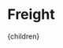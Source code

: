 


# Freight



[^1]: ABS. ["Setting the Course to Low Carbon Shipping"](https://danskemaritime.dk/wp-content/uploads/2018/07/low-carbon-shipping-outlook.pdf). 2018.

[^2]: Ainalis, D. T., Thorne, C., Cebon, D. ["White Paper: Decarbonising the UK’s Long-Haul Road Freight at Minimum Economic Cost"](http://www.csrf.ac.uk/2020/07/white-paper-long-haul-freight-electrification/). The Center for Sustainable Road Freight. July 2020.

[^3]: American Automobile Association. ["Gas Prices"](https://gasprices.aaa.com/state-gas-price-averages/). Accessed March 10, 2021.

[^4]: Aurambout, J., Gkoumas, K., Ciuffo, B. ["Last mile delivery by drones: an estimation of viable market potential and access to citizens across European cities"](https://link.springer.com/article/10.1186/s12544-019-0368-2). European Transport Research Review 11(30). December 2019.

[^5]: Bureau of Transportation Statistics. ["Table 4-25M: Energy Intensity of Class I Railroad Freight Service"](https://www.bts.gov/content/energy-intensity-class-i-railroad-freight-service-1). Accessed May 28, 2020.

[^6]: Bureau of Transportation Statistics. ["Truck Profile"](https://www.bts.gov/content/truck-profile). Accessed May 28, 2020.

[^7]: Bushnell, J., Hughes, J. ["Mode Choice, Energy Consumption and Emissions in U.S. Freight Transportation"](https://spot.colorado.edu/~jonathug/Jonathan_E._Hughes/Main_files/Freight_Modes.pdf). Accessed May 28, 2020.

[^8]: Cushman-Roisin, B., Cremonini, B. ["Useful Numbers for Environmental Studies and Meaningful Comparisons"](http://www.dartmouth.edu/~cushman/books/Numbers.html). 2019.

[^9]: Davis, S., Boundy, R. ["Transportation Energy Data Book, Edition 38"](https://tedb.ornl.gov/). Oak Ridge National Laboratory. April 2020.

[^10]: Deloitte Ports Industry. ["Global Trends to 2030: Impact on Ports Industry"](https://www2.deloitte.com/content/dam/Deloitte/cn/Documents/energy-resources/deloitte-cn-er-global-trends-to-2030-en-170104.pdf). Deloitte China. July 2015.

[^11]: DNV GL. ["Energy Transition Outlook 2019: Maritime Forecast to 2050"](https://eto.dnv.com/2019/Maritime/#maritime-top). September 2019.

[^12]: Eide, M., Longva, T., Hoffmann, P., Endresen, Ø., Dalsøren, S. ["Future cost scenarios for reduction of ship CO₂ emissions"](https://www.tandfonline.com/doi/abs/10.1080/03088839.2010.533711). Maritime Policy & Management 38, pp. 11-37.

[^13]: Electric Choice. ["Electricity Rates by State (February 2021)"](https://www.electricchoice.com/electricity-prices-by-state/). Accessed March 10, 2021.

[^14]: Gellings, C. [*Efficient Use and Conservation of Energy - Volume II*](https://books.google.com/books/about/Efficient_Use_and_Conservation_of_Energy.html?id=9nCWCwAAQBAJ). EOLSS Publications. June 2009.

[^15]: González, E., Herrero, D., León, L. ["Assessment of environmental impact, economic and societal competitiveness"](http://www.pro-e-bike.org/wp-content/uploads/2016/02/D-6-4-Assessment-of-environmental-impact-economic-and-societal-competitiveness_December-2015.pdf). Pro-E-Bike. Intelligent Energy Europe. IEE/12/856/SI2. 644759. December 2015.

[^16]: Gulden, T. ["The Energy Implications of Drones for Package Delivery: A Geographic Information System Comparison"](https://www.rand.org/pubs/research_reports/RR1718z1.html). RAND Corporation, Document Number: RR-1718/1-RC. 2017.

[^17]: Haas, B. ["Strategies for the Success of Nuclear Powered Commercial Shipping"](https://atomicinsights.com/wp-content/uploads/CMA-Nuclear-Paper_Benjamin-Haas-3.pdf). Presented to the Connecticut Maritime Association. March 2014.

[^18]: Hunt, J., Byers, E., Balogun, A., Filho, W., Colling, A., Nascimento, A., Wada, Y. ["Using the jet stream for sustainable airship and balloon transportation of cargo and hydrogen"](https://www.sciencedirect.com/science/article/pii/S2590174519300145). Energy Conversion and Management: X 3 100016. September 2019.

[^19]: International Energy Agency. ["The Future of Trucks: Implications for energy and the environment"](https://www.oecd-ilibrary.org/energy/the-future-of-trucks_9789264279452-en). July 2017.

[^20]: International Transport Forum. [*ITF Transport Outlook 2019*](https://www.oecd-ilibrary.org/transport/itf-transport-outlook-2019_transp_outlook-en-2019-en). OECD. ISBN 9789282150146 (EPUB), 9789282114711 (HTML), 9789282108307 (PDF). May 2019.

[^21]: International Transport Forum. ["Towards Road Freight Decarbonisation Trends Measures and Policies"](https://www.itf-oecd.org/towards-road-freight-decarbonisation). ITF Policy Papers, OECD Publishing, Paris. 2018.

[^22]: Kaack, L., Vaishnav, P., Morgan, G., Azevedo, I., Rai, S. ["Decarbonizing intraregional freight systems with a focus on modal shift"](https://iopscience.iop.org/article/10.1088/1748-9326/aad56c). Environmental Research Letters 13 083001. September 2018.

[^23]: Keeney, T. ["Parcel Drone Delivery Should Supercharge Ecommerce"](https://ark-invest.com/research/parcel-drone-delivery). ARK Invest. September 2019.

[^24]: Lammert, M., Bugbee, B., Hou, Y. ["Exploring Telematics Big Data for Truck Platooning Opportunities"](https://www.sae.org/publications/technical-papers/content/2018-01-1083/). SAE Technical Paper 2018-01-1083. April 2018.

[^25]: Liimatainen, H., van Vliet, O., Aplyn, D. ["The potential of electric trucks - An international commodity-level analysis"](https://www.sciencedirect.com/science/article/pii/S0306261918318361). Applied Energy 236, pp. 804-814. February 2019.

[^26]: Maersk, Lloyds Register. ["Alcohol, Biomethane and Ammonia are the best-positioned fuels to reach zero net emissions"](https://www.maersk.com/news/articles/2019/10/24/alcohol-biomethane-and-ammonia-are-the-best-positioned-fuels-to-reach-zero-net-emissions). October 2019.

[^27]: Mareev, I., Sauer, D. U. ["Energy Consumption and Life Cycle Costs of Overhead Catenary Heavy-Duty Trucks for Long-Haul Transportation"](https://www.mdpi.com/1996-1073/11/12/3446/htm). Energies 11(12): 3446. December 2018.

[^28]: Martime Executive. ["Global Freight Demand to Triple by 2050"](https://www.maritime-executive.com/article/global-freight-demand-to-triple-by-2050). May 2019.

[^29]: Melton, J., Hochstetler, R. ["Airships 101: Rediscovering the Potential of Lighter-Than-Air (LTA)"](https://ntrs.nasa.gov/archive/nasa/casi.ntrs.nasa.gov/20120010650.pdf). NASA Ames Research Center. Accessed October 23, 2019.

[^30]: Ming, L., Chen, L., Kiong, K. E., Jasmine L. S. L., Mengyao, Y., Yin, S. J., Xueni, G. ["Methanol as a Marine Fuel - Availability and Sea Trial Considerations"](https://www.methanol.org/marine-fuel/). Study conducted by the Maritime Energy & Sustainable Development (MESD) Centre of Excellence in collaboration with Methanol Institute, Dongguan Transmission & Fuel Injection Technologies Co., Ltd, and China Classification Society (CCS). This study has received research funding from the Singapore Maritime Institute (SMI). January 2021.

[^31]: Moultak, M., Lutsey, N., Hall, D. ["Transitioning to Zero-Emission Heavy-Duty Freight Vehicles"](https://theicct.org/publications/transitioning-zero-emission-heavy-duty-freight-vehicles). The International Council on Clean Transportation. September 2017.

[^32]: Nelissen, D., Faber, J., van der Veen, R., van Grinsven, A., Shanthi, H., van den Toorn, E. ["Availability and costs of liquefied bio- and synthetic methane: The maritime shipping perspective"](https://ce.nl/en/publications/2431/availability-and-costs-of-liquefied-bio-and-synthetic-methane). CE Delft, prepared for SEA\LNG LTD. March 2020.

[^33]: Responsible Care, ECTA, CEFIC. ["Guidelines for Measuring and Managing CO₂ Emission from Freight Transport Operations"](https://www.ecta.com/resources/Documents/Best%20Practices%20Guidelines/guideline_for_measuring_and_managing_co2.pdf). Issue 1. 2011.

[^34]: Schäfer, A., Evans, A., Reynolds, T., Dray, L. ["Costs of mitigating CO₂ emissions from passenger aircraft"](https://www.nature.com/articles/nclimate2865). Nature Climate Change 6, pp. 412-417. 2016.

[^35]: Smil, V. ["Electric Container Ships Are Stuck on the Horizon"](https://spectrum.ieee.org/transportation/marine/electric-container-ships-are-stuck-on-the-horizon). IEEE Spectrum. February 2019.

[^36]: Stolaroff, J., Samaras, C., O'Neill, C., Lubers, A., Mitchell, A., Ceperley, D. ["Energy use and life cycle greenhouse gas emissions of drones for commercial package delivery"](https://www.nature.com/articles/s41467-017-02411-5). Nature Communications 9, Article Number 409. February 2018.

[^37]: Stolz, B., Held, M., Georges, G., Boulouchos , K. ["Techno-economic analysis of renewable fuels for ships carrying bulk cargo in Europe"](https://www.nature.com/articles/s41560-021-00957-9). Nature Energy. 2022.

[^38]: U. S. Energy Information Administration. ["Carbon Dioxide Emissions Coefficients"](https://www.eia.gov/environment/emissions/co2_vol_mass.php). February 2016.

[^39]: U. S. Energy Information Administration. ["Energy-Related CO₂ Emission Data Tables"](https://www.eia.gov/environment/emissions/state/). Accessed March 10, 2021.

[^40]: U. S. Environmental Protection Agency. ["Emission Factors for Greenhouse Gas Inventories"](https://www.epa.gov/sites/production/files/2015-07/documents/emission-factors_2014.pdf). April 2014.

[^41]: van Essen, H. P., Croezen, H. J., Nielsen, J. B. ["Emissions of pipeline transport compared with those of competing modes: Environmental analysis of ethylene and propylene transport within the EU"](https://www.ce.nl/publicaties/download/50). Delft, CE. November 2003.

[^42]: Washington State Department of Transportation. ["Annual Mileage and Travel Information"](https://wsdot.wa.gov/mapsdata/travel/hpms/annualmileage.htm). Accessed March 10, 2021.

  <Article 
    focusAreaUrl={focusAreaUrl} 
    hierarchy={hierarchy} 
    site={site}
  >
    {children}
  </Article>
